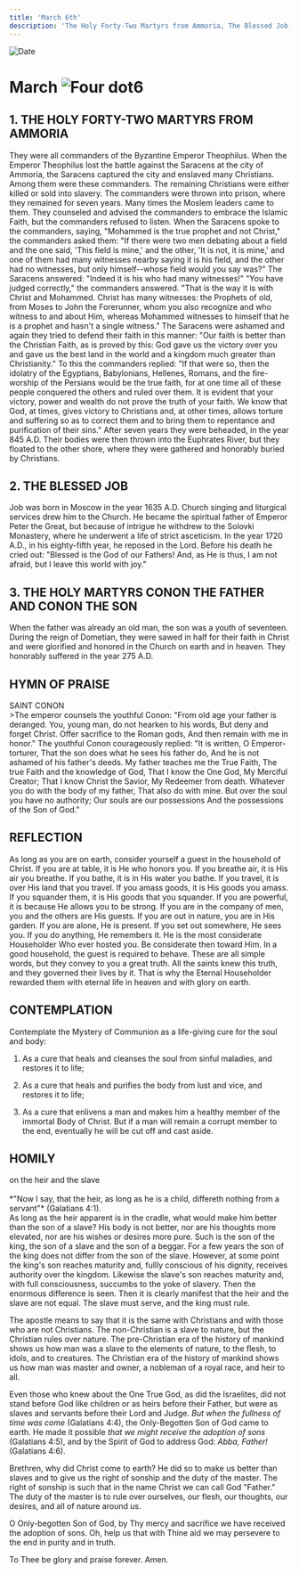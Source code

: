 ```yaml
---
title: 'March 6th'
description: 'The Holy Forty-Two Martyrs from Ammoria, The Blessed Job, Holy Martyrs Conon the Father and Conon the Son'
---
```


<RunningHead />
<Image src="/title-imprint.png" height={68} width={50} alt="Date" className="title-imprint"/>

# <div id="date">March <Image className="four-dot" src="/four-dot.png" height={15} width={15} alt="Four dot" />6</div>

## 1. THE HOLY FORTY-TWO MARTYRS FROM AMMORIA

They were all commanders of the Byzantine Emperor Theophilus. When the Emperor Theophilus lost the battle against the Saracens at the city of Ammoria, the Saracens captured the city and enslaved many Christians. Among them were these commanders. The remaining Christians were either killed or sold into slavery. The commanders were thrown into prison, where they remained for seven years. Many times the Moslem leaders came to them. They counseled and advised the commanders to embrace the Islamic Faith, but the commanders refused to listen. When the Saracens spoke to the commanders, saying, "Mohammed is the true prophet and not Christ," the commanders asked them: "If there were two men debating about a field and the one said, 'This field is mine,' and the other, 'It is not, it is mine,' and one of them had many witnesses nearby saying it is his field, and the other had no witnesses, but only himself--whose field would you say was?" The Saracens answered: "Indeed it is his who had many witnesses!" "You have judged correctly," the commanders answered. "That is the way it is with Christ and Mohammed. Christ has many witnesses: the Prophets of old, from Moses to John the Forerunner, whom you also recognize and who witness to and about Him, whereas Mohammed witnesses to himself that he is a prophet and hasn't a single witness." The Saracens were ashamed and again they tried to defend their faith in this manner: "Our faith is better than the Christian Faith, as is proved by this: God gave us the victory over you and gave us the best land in the world and a kingdom much greater than Christianity." To this the commanders replied: "If that were so, then the idolatry of the Egyptians, Babylonians, Hellenes, Romans, and the fire-worship of the Persians would be the true faith, for at one time all of these people conquered the others and ruled over them. It is evident that your victory, power and wealth do not prove the truth of your faith. We know that God, at times, gives victory to Christians and, at other times, allows torture and suffering so as to correct them and to bring them to repentance and purification of their sins." After seven years they were beheaded, in the year 845 A.D. Their bodies were then thrown into the Euphrates River, but they floated to the other shore, where they were gathered and honorably buried by Christians.

## 2. THE BLESSED JOB

Job was born in Moscow in the year 1635 A.D. Church singing and liturgical services drew him to the Church. He became the spiritual father of Emperor Peter the Great, but because of intrigue he withdrew to the Solovki Monastery, where he underwent a life of strict asceticism. In the year 1720 A.D., in his eighty-fifth year, he reposed in the Lord. Before his death he cried out: "Blessed is the God of our Fathers!  And, as He is thus, I am not afraid, but I leave this world with joy."

## 3. THE HOLY MARTYRS CONON THE FATHER AND CONON THE SON

When the father was already an old man, the son was a youth of seventeen. During the reign of Dometian, they were sawed in half for their faith in Christ and were glorified and honored in the Church on earth and in heaven. They honorably suffered in the year 275 A.D.


## HYMN OF PRAISE
<div style={{textAlign:'center', color:'crimson', fontWeight:'bold'}}>
SAINT CONON
</div>
>The emperor counsels the youthful Conon:  
"From old age your father is deranged.  
You, young man, do not hearken to his words,  
But deny and forget Christ.  
Offer sacrifice to the Roman gods,  
And then remain with me in honor."  
The youthful Conon courageously replied:  
"It is written, O Emperor-torturer,  
That the son does what he sees his father do,  
And he is not ashamed of his father's deeds.  
My father teaches me the True Faith,  
The true Faith and the knowledge of God,  
That I know the One God,  
My Merciful Creator;  
That I know Christ the Savior,  
My Redeemer from death.  
Whatever you do with the body of my father,  
That also do with mine.  
But over the soul you have no authority;  
Our souls are our possessions  
And the possessions of the Son of God."  


## REFLECTION

As long as you are on earth, consider yourself a guest in the household of Christ. If you are at table, it is He who honors you. If you breathe air, it is His air you breathe. If you bathe, it is in His water you bathe. If you travel, it is over His land that you travel. If you amass goods, it is His goods you amass. If you squander them, it is His goods that you squander. If you are powerful, it is because He allows you to be strong. If you are in the company of men, you and the others are His guests. If you are out in nature, you are in His garden. If you are alone, He is present. If you set out somewhere, He sees you. If you do anything, He remembers it. He is the most considerate Householder Who ever hosted you. Be considerate then toward Him. In a good household, the guest is required to behave. These are all simple words, but they convey to you a great truth. All the saints knew this truth, and they governed their lives by it. That is why the Eternal Householder rewarded them with eternal life in heaven and with glory on earth.


## CONTEMPLATION

Contemplate the Mystery of Communion as a life-giving cure for the soul and body:

1. As a cure that heals and cleanses the soul from sinful maladies, and restores it to life;

2. As a cure that heals and purifies the body from lust and vice, and restores it to life;

3. As a cure that enlivens a man and makes him a healthy member of the immortal Body of Christ.  But if a man will remain a corrupt member to the end, eventually he will be cut off and cast aside.


## HOMILY
<div style={{textAlign:'center', color:'crimson', fontWeight:'bold'}}>
on the heir and the slave
</div><br />
<div style={{textAlign:'right'}}>
*"Now I say, that the heir, as long as he is a child, differeth nothing from a servant"* (Galatians 4:1).
</div>
As long as the heir apparent is in the cradle, what would make him better than the son of a slave? His body is not better, nor are his thoughts more elevated, nor are his wishes or desires more pure. Such is the son of the king, the son of a slave and the son of a beggar. For a few years the son of the king does not differ from the son of the slave. However, at some point the king's son reaches maturity and, fullly conscious of his dignity, receives authority over the kingdom. Likewise the slave's son reaches maturity and, with full consciousness, succumbs to the yoke of slavery. Then the enormous difference is seen. Then it is clearly manifest that the heir and the slave are not equal. The slave must serve, and the king must rule.

The apostle means to say that it is the same with Christians and with those who are not Christians. The non-Christian is a slave to nature, but the Christian rules over nature. The pre-Christian era of the history of mankind shows us how man was a slave to the elements of nature, to the flesh, to idols, and to creatures. The Christian era of the history of mankind shows us how man was master and owner, a nobleman of a royal race, and heir to all.

Even those who knew about the One True God, as did the Israelites, did not stand before God like children or as heirs before their Father, but were as slaves and servants before their Lord and Judge. *But when the fullness of time was come* (Galatians 4:4), the Only-Begotten Son of God came to earth. He made it possible *that we might receive the adoption of sons* (Galatians 4:5), and by the Spirit of God to address God: *Abba, Father!* (Galatians 4:6).

Brethren, why did Christ come to earth? He did so to make us better than slaves and to give us the right of sonship and the duty of the master. The right of sonship is such that in the name Christ we can call God "Father."  The duty of the master is to rule over ourselves, our flesh, our thoughts, our desires, and all of nature around us.

O Only-begotten Son of God, by Thy mercy and sacrifice we have received the adoption of sons. Oh, help us that with Thine aid we may persevere to the end in purity and in truth.

To Thee be glory and praise forever. Amen.